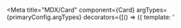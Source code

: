 

<!-- // Primary Card -->

<!-- // SVG Card -->

<!-- // Gradient Card -->

<!-- // import config -->

<!-- // import readme -->

<Meta title="MDX/Card" 
      component={Card} 
      argTypes={primaryConfig.argTypes}
      decorators={[() => ({ template: '<div style="display: flex; align-items: center; justify-content: center; height: 100vh;"><story /></div>' })]} 
/>

<!-- # Card - Original -->

	components: { Card, CardHeader, CardFooter, CardImage },
	props: Object.keys(argTypes),
	template: `
  <card
    :padding="padding"
		:primary-color="primaryColor"
		:secondary-color="secondaryColor"
		:border-width="borderWidth"
		:border-radius="borderRadius"
		:card-bg="cardBg"
		class="w-72"
  >
    <card-header>
      <span> Tailwind </span>
      <span> Masonry Grid </span>
    </card-header>
    <card-image src="user.png" gutter> </card-image>
    <card-header class="text-gray-700">
      <span> Infinite Loading </span>
      <span> Nuxt </span>
    </card-header>
    <card-footer
      :invert="invert"
      :name="name"
      category="Collection of card designs"
    >
    </card-footer>
  </card>
`
})

<!-- # Card - An SVG Component -->

	components: { Card, CardContent, CardFooter },
	props: Object.keys(argTypes),
	template: `
  <card
    :padding="padding"
		:primary-color="primaryColor"
		:secondary-color="secondaryColor"
		:border-width="borderWidth"
		:border-radius="borderRadius"
		:card-bg="cardBg"
		class="w-72"
  >
    <card-content>
      <components :is="svgComponent" :color="primaryColor" />
    </card-content>
    <card-footer
      :invert="invert"
      :name="name"
      category="Collection of card designs"
    >
    </card-footer>
  </card>
`
})

<!-- # Card - With Gradient -->

	components: { Card, CardContent, CardFooter, PageSubtitle },
	props: Object.keys(argTypes),
	template: `
  <card
    :padding="padding"
		:primary-color="primaryColor"
		:secondary-color="secondaryColor"
		:border-width="borderWidth"
		:border-radius="borderRadius"
		:card-bg="cardBg"
		class="w-72"
  >
    <card-content :gradient="gradient">
      <page-subtitle class="uppercase font-title" :title="name">
      </page-subtitle>
    </card-content>
    <card-footer
      :invert="invert"
      class="text-gray-800"
      category="Collection of card designs"
    >
    </card-footer>
  </card>
`
})



<!-- STORY ONE -->
## MDX Example

# Card - Primary

<Story name="Primary" 
       args={ primaryConfig.args } 
       argTypes = { primaryConfig.argTypes }
>
  { PrimaryTemplate.bind({})}
</Story>

Cards are a flexible component used to display content and actions in a variety of contexts. They are generally restricted to a single topic and it should be easy for users to scan relevant and actionable information. Content, such as images and text, should be positioned within them in a manner that demonstrates their intended hierarchy.




<!-- STORY TWO -->

# Card - SVG

<Story name="SVG" 
       parameters={{ layout: "centered" }} 
       args={ svgConfig.args } 
       argTypes = { svgConfig.argTypes }
>
  { SVGTemplate.bind({})}
</Story>

This is the same `card` component that uses child component `card-content` to render an SVG component. Currently, it only supports `3xl` border radius.

<Source
language="html"
code={dedent`
  <card
    :padding="1"
    :primary-color="red-400"
    :border-width="2"
    class="w-72"
  >
    <card-content>
      <svg-1 :color="primaryColor"/>
    </card-content>
    <card-footer
      :invert="false"
      name="CARD DESIGN PROJECT"
      category="Collection of card designs"
    >
    </card-footer>
  </card>
`}
/>




<!-- STORY THREE -->

# Card - Gradient

<Story name="Gradient"
       parameters={{ layout: "centered" }} 
       args={ gradientConfig.args } 
       argTypes = { gradientConfig.argTypes }
>
  { GradientTemplate.bind({})}
</Story>

<Source
language="html"
code={dedent`
	<card
    :padding="5"
    :border-width="8"
    border-radius="2xl"
    class="w-72"
  >
    <card-content :gradient="gradient">
      <page-subtitle class="uppercase font-title" title="CARD DESIGN PROJECT">
      </page-subtitle>
    </card-content>
    <card-footer
      class="text-gray-800"
      category="Collection of card designs"
    >
    </card-footer>
  </card>
`}
/>


### Import 

```
import { card } from 'kru-components';
```

## Props table with description and default values

<Props of={Card} />


<Source
language="html"
code={dedent`
<card
    :padding="3"
    :primary-color="pink-400"
     secondary-color="gray-300"
    :border-width="2"
    :border-radius="xlg"
    class="w-72"
  >
    <card-header>
      <span class="text-green-400"> Tailwind </span>
      <span> Masonry Grid </span>
    </card-header>
    <card-image src="user.png"> </card-image>
    <card-header class="text-gray-700">
      <span> Infinite Loading </span>
      <span> Nuxt </span>
    </card-header>
    <card-footer
      :invert="invert"
      name="CARD DESIGN PROJECT"
      category="Collection of card designs"
    >
    </card-footer>
  </card>
`}
/>

<!-- ## ArgsTable 
<ArgsTable of={Card} /> -->